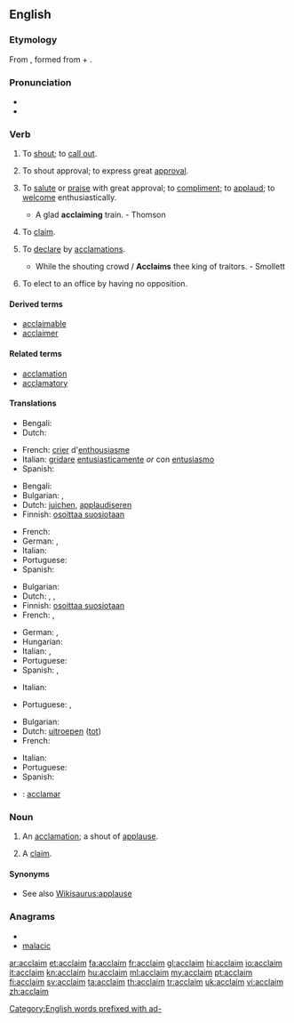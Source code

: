 ==English==

===Etymology===
From {{etyl|la}} {{term|acclamo|acclāmō|raise a cry at; applaud|lang=la}}, formed from {{term|ad-|lang=la}} + {{term|clamo|clāmō|cry out, shout|lang=la}}.

===Pronunciation===
* {{IPA|/əˈkleɪm/}}
* {{rhymes|eɪm}}

===Verb===
{{en-verb}}

# {{transitive}} To [[shout]]; to [[call out]].
# {{intransitive}} To shout approval; to express great [[approval]].
# {{transitive}} {{rare}} To [[salute]] or [[praise]] with great approval; to [[compliment]]; to [[applaud]]; to [[welcome]] enthusiastically.
#* A glad '''acclaiming''' train. - Thomson
# {{transitive}} {{obsolete}} To [[claim]].
# {{transitive}} To [[declare]] by [[acclamations]].
#* While the shouting crowd / '''Acclaims''' thee king of traitors. - Smollett
# {{context|Canada}} To elect to an office by having no opposition.

====Derived terms====
* [[acclaimable]]
* [[acclaimer]]

====Related terms====
* [[acclamation]]
* [[acclamatory]]

====Translations====
{{trans-top|to shout}}
* Bengali: {{t|bn|চিৎকার করা|sc=Beng|xs=Bengali}}
* Dutch: {{t+|nl|uitroepen}}
{{trans-mid}}
* French: [[crier]] d'[[enthousiasme]]
* Italian: [[gridare]] [[entusiasticamente]] ''or'' con [[entusiasmo]]
* Spanish: {{t|es|gritar}}
{{trans-bottom}}

{{trans-top|to shout applause}}
* Bengali: {{t|bn|প্রশংসাধ্বনি|sc=Beng|xs=Bengali}}
* Bulgarian: {{t|bg|акламирам}},  {{t|bg|одобрявам бурно}}
* Dutch: [[juichen]], [[applaudiseren]]
* Finnish: [[osoittaa suosiotaan]]
{{trans-mid}}
* French: {{t+|fr|acclamer}}
* German: {{t+|de|applaudieren}}, {{t+|de|klatschen}}
* Italian: {{t+|it|acclamare}}
* Portuguese: {{t+|pt|aclamar}}
* Spanish: {{t|es|aclamar}}
{{trans-bottom}}

{{trans-top|to applaud}}
* Bulgarian: {{t+|bg|аплодирам}}
* Dutch: {{t-|nl|toejuichen}}, {{t+|nl|prijzen}}, {{t-|nl|loven}}
* Finnish: [[osoittaa suosiotaan]]
* French: {{t+|fr|acclamer}}, {{t+|fr|applaudir}}
{{trans-mid}}
* German: {{t+|de|applaudieren}}, {{t+|de|klatschen}}
* Hungarian: {{t+|hu|megtapsol}}
* Italian: {{t+|it|acclamare}}, {{t+|it|applaudire}}
* Portuguese: {{t+|pt|aclamar}}
* Spanish: {{t|es|aclamar}}, {{t|es|aplaudir}}
{{trans-bottom}}

{{trans-top|to claim}}
* Italian: {{t+|it|reclamare}}
{{trans-mid}}
* Portuguese: {{t+|pt|clamar}}, {{t+|pt|reclamar}}
{{trans-bottom}}

{{trans-top|to declare by acclamations}}
* Bulgarian: {{t|bg|провъзгласявам}}
* Dutch: [[uitroepen]] ([[tot]])
* French: {{t+|fr|déclamer}}
{{trans-mid}}
* Italian: {{t+|it|acclamare}}
* Portuguese: {{t+|pt|aclamar}}
* Spanish: {{t|es|aclamar}}
{{trans-bottom}}

{{checktrans}}
* {{ttbc|ia}}: [[acclamar]]

===Noun===
{{en-noun}}

# {{poetic}} An [[acclamation]]; a shout of [[applause]].
# {{obsolete}} A [[claim]].

====Synonyms====
* See also [[Wikisaurus:applause]]

===Anagrams===
* {{alphagram|aaccilm}}
* [[malacic#English|malacic]]

[[Category:English words prefixed with ad-]]

[[ar:acclaim]]
[[et:acclaim]]
[[fa:acclaim]]
[[fr:acclaim]]
[[gl:acclaim]]
[[hi:acclaim]]
[[io:acclaim]]
[[it:acclaim]]
[[kn:acclaim]]
[[hu:acclaim]]
[[ml:acclaim]]
[[my:acclaim]]
[[pt:acclaim]]
[[fi:acclaim]]
[[sv:acclaim]]
[[ta:acclaim]]
[[th:acclaim]]
[[tr:acclaim]]
[[uk:acclaim]]
[[vi:acclaim]]
[[zh:acclaim]]